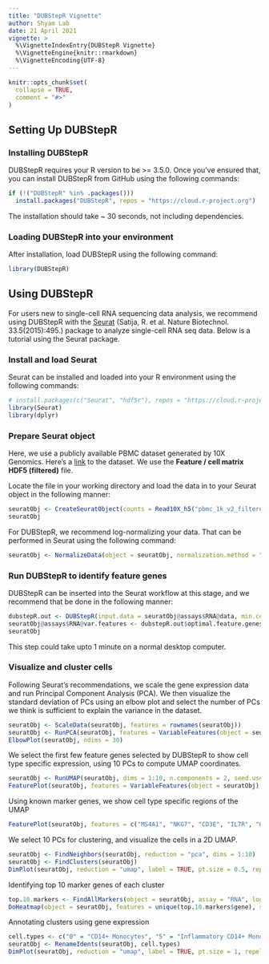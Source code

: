 ```yaml
---
title: "DUBStepR Vignette"
author: Shyam Lab
date: 21 April 2021
vignette: >
  %\VignetteIndexEntry{DUBStepR Vignette}
  %\VignetteEngine{knitr::rmarkdown}
  %\VignetteEncoding{UTF-8}
---
```


```r
knitr::opts_chunk$set(
  collapse = TRUE,
  comment = "#>"
)
```

## Setting Up DUBStepR

### Installing DUBStepR

DUBStepR requires your R version to be >= 3.5.0. Once you've ensured that, you can install DUBStepR from GitHub using the following commands:

```r
if (!("DUBStepR" %in% .packages()))
  install.packages("DUBStepR", repos = "https://cloud.r-project.org")
```

The installation should take ~ 30 seconds, not including dependencies.

### Loading DUBStepR into your environment

After installation, load DUBStepR using the following command:

```r
library(DUBStepR)
```



## Using DUBStepR

For users new to single-cell RNA sequencing data analysis, we recommend using DUBStepR with the [Seurat](https://satijalab.org/seurat/) (Satija, R. et al. Nature Biotechnol. 33.5(2015):495.) package to analyze single-cell RNA seq data. Below is a tutorial using the Seurat package.

### Install and load Seurat

Seurat can be installed and loaded into your R environment using the following commands:

```r
# install.packages(c("Seurat", "hdf5r"), repos = "https://cloud.r-project.org")
library(Seurat)
library(dplyr)
```


### Prepare Seurat object

Here, we use a publicly available PBMC dataset generated by 10X Genomics. Here's a [link](https://support.10xgenomics.com/single-cell-gene-expression/datasets/3.0.0/pbmc_1k_v2) to the dataset. We use the **Feature / cell matrix HDF5 (filtered)** file.

Locate the file in your working directory and load the data in to your Seurat object in the following manner:

```r
seuratObj <- CreateSeuratObject(counts = Read10X_h5("pbmc_1k_v2_filtered_feature_bc_matrix.h5"), assay = "RNA", project = "10k_PBMC")
seuratObj
```

For DUBStepR, we recommend log-normalizing your data. That can be performed in Seurat using the following command:

```r
seuratObj <- NormalizeData(object = seuratObj, normalization.method = "LogNormalize")
```


### Run DUBStepR to identify feature genes

DUBStepR can be inserted into the Seurat workflow at this stage, and we recommend that be done in the following manner:

```r
dubstepR.out <- DUBStepR(input.data = seuratObj@assays$RNA@data, min.cells = 0.05*ncol(seuratObj), optimise.features = TRUE, k = 10, num.pcs = 20, error = 0)
seuratObj@assays$RNA@var.features <- dubstepR.out$optimal.feature.genes
seuratObj
```

This step could take upto 1 minute on a normal desktop computer.

### Visualize and cluster cells

Following Seurat's recommendations, we scale the gene expression data and run Principal Component Analysis (PCA). We then visualize the standard deviation of PCs using an elbow plot and select the number of PCs we think is sufficient to explain the variance in the dataset.

```r
seuratObj <- ScaleData(seuratObj, features = rownames(seuratObj))
seuratObj <- RunPCA(seuratObj, features = VariableFeatures(object = seuratObj), npcs = 30)
ElbowPlot(seuratObj, ndims = 30)
```



We select the first few feature genes selected by DUBStepR to show cell type specific expression, using 10 PCs to compute UMAP coordinates.
```r
seuratObj <- RunUMAP(seuratObj, dims = 1:10, n.components = 2, seed.use = 2019)
FeaturePlot(seuratObj, features = VariableFeatures(object = seuratObj)[1:9], cols = c("lightgrey", "magenta"))
```

Using known marker genes, we show cell type specific regions of the UMAP
```r
FeaturePlot(seuratObj, features = c("MS4A1", "NKG7", "CD3E", "IL7R", "CD8A", "CD14", "CST3", "FCGR3A", "PPBP"))
```


We select 10 PCs for clustering, and visualize the cells in a 2D UMAP.

```r
seuratObj <- FindNeighbors(seuratObj, reduction = "pca", dims = 1:10)
seuratObj <- FindClusters(seuratObj)
DimPlot(seuratObj, reduction = "umap", label = TRUE, pt.size = 0.5, repel = T, label.size = 5)
```

Identifying top 10 marker genes of each cluster

```r
top.10.markers <- FindAllMarkers(object = seuratObj, assay = "RNA", logfc.threshold = 0.5, min.pct = 0.5, only.pos = TRUE) %>% filter(p_val_adj < 0.1) %>% group_by(cluster) %>% top_n(n = 10, wt = avg_log2FC)
DoHeatmap(object = seuratObj, features = unique(top.10.markers$gene), size = 5)
```

Annotating clusters using gene expression

```r
cell.types <- c("0" = "CD14+ Monocytes", "5" = "Inflammatory CD14+ Monocytes", "1" = "Naive CD4+ T cells", "3" = "Memory CD4+ T cells", "4" = "Naive CD8+ T cells", "2" = "B cells", "6" = "NK cells", "7" = "CD16+ Monocytes", "8" = "Platelets")
seuratObj <- RenameIdents(seuratObj, cell.types)
DimPlot(seuratObj, reduction = "umap", label = TRUE, pt.size = 1, repel = TRUE, label.size = 5) + NoLegend()
```